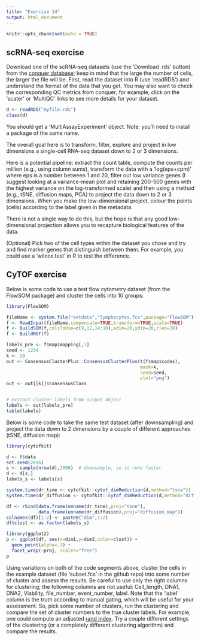 ```yaml
---
title: "Exercise 14"
output: html_document
---
```


```r
knitr::opts_chunk$set(echo = TRUE)
```

## scRNA-seq exercise

Download one of the scRNA-seq datasets (use the 'Download .rds' button) from the [conquer database](http://imlspenticton.uzh.ch:3838/conquer/); keep in mind that the large the number of cells, the larger the file will be.  First, read the dataset into R (use 'readRDS') and understand the format of the data that you get.  You may also want to check the corresponding QC metrics from conquer; for example, click on the 'scater' or 'MultiQC' links to see more details for your dataset.

```r
d <- readRDS("myfile.rds")
class(d)
```

You should get a 'MultiAssayExperiment' object.  Note: you'll need to install a package of the same name.

The overall goal here is to transform, filter, explore and project in low dimensions a single-cell RNA-seq dataset down to 2 or 3 dimensions. 

Here is a potential pipeline: extract the count table, compute the counts per million (e.g., using column sums), transform the data with a 'log(eps+cpm)' where eps is a number between 1 and 20, filter out low variance genes (I suggest looking at a variance-mean plot and retaining 200-500 genes with the highest variance on the log-transformed scale)  and then using a method (e.g., tSNE, diffusion maps, PCA) to project the data down to 2 or 3 dimensions.  When you make the low-dimensional project, colour the points (cells) according to the label given in the metadata.

There is not a single way to do this, but the hope is that any good low-dimensional projection allows you to recapture biological features of the data.

(Optional) Pick two of the cell types within the dataset you chose and try and find marker genes that distinguish between them.  For example, you could use a 'wilcox.test' in R to test the difference.

## CyTOF exercise

Below is some code to use a test flow cytometry dataset (from the FlowSOM package) and cluster the cells into 10 groups:

```r
library(FlowSOM)

fileName <- system.file("extdata","lymphocytes.fcs",package="FlowSOM")
f <- ReadInput(fileName,compensate=TRUE,transform=TRUE,scale=TRUE)
f <- BuildSOM(f,colsToUse=c(9,12,14:18),xdim=20,ydim=20,rlen=20)
f <- BuildMST(f)

labels_pre <- f$map$mapping[,1]
seed <- 1234
k <- 10
out <- ConsensusClusterPlus::ConsensusClusterPlus(t(f$map$codes), 
                                                  maxK=k, 
                                                  seed=seed,
                                                  plot="png")
out <- out[[k]]$consensusClass


# extract cluster labels from output object
labels <- out[labels_pre]
table(labels)
```


Below is some code to take the same test dataset (after downsampling) and project the data down to 2 dimensions by a couple of different approaches (tSNE, diffusion map):


```r
library(cytofkit)

d <- f$data
set.seed(2016)
s <- sample(nrow(d),2000)  # downsample, so it runs faster
d <- d[s,]
labels_s <- labels[s]

system.time(dr_tsne <- cytofkit::cytof_dimReduction(d,method="tsne"))
system.time(dr_diffusion <- cytofkit::cytof_dimReduction(d,method="diffusionmap"))

df <- rbind(data.frame(unname(dr_tsne),proj="tsne"),
            data.frame(unname(dr_diffusion),proj="diffusion_map"))
colnames(df)[1:2] <- paste0("dim",1:2)
df$clust <- as.factor(labels_s)

library(ggplot2)
p <- ggplot(df, aes(x=dim1,y=dim2,color=clust)) + 
  geom_point(alpha=.3) + 
  facet_wrap(~proj, scales="free") 
p
```

Using variations on both of the code segments above, cluster the cells in the example dataset (file 'subset.fcs' in the github repo) into some number of cluster and assess the results.  Be careful to use only the right columns for clustering; the following columns are not useful: Cell_length, DNA1, DNA2, Viability, file_number, event_number, label.  Note that the 'label' column is the truth according to manual gating, which will be useful for your assessment.  So, pick some number of clusters, run the clustering and compare the set of cluster numbers to the true cluster labels.  For example, one could compute an adjusted [rand index](https://en.wikipedia.org/wiki/Rand_index).  Try a couple different settings of the clustering (or a completely different clustering algorithm) and compare the results.


